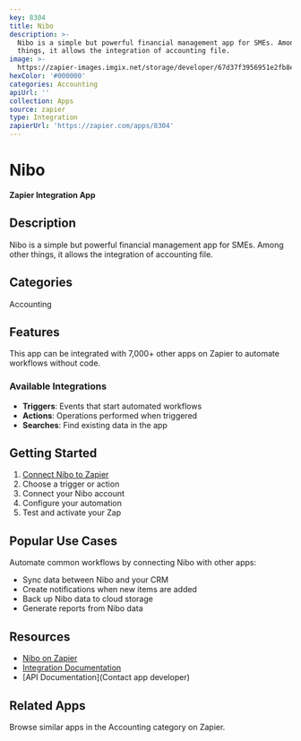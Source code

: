 ```yaml
---
key: 8304
title: Nibo
description: >-
  Nibo is a simple but powerful financial management app for SMEs. Among other
  things, it allows the integration of accounting file.
image: >-
  https://zapier-images.imgix.net/storage/developer/67d37f3956951e2fb8ea41efaf5ef93a_2.png?auto=format%2Ccompress&ixlib=python-3.0.0&q=50
hexColor: '#000000'
categories: Accounting
apiUrl: ''
collection: Apps
source: zapier
type: Integration
zapierUrl: 'https://zapier.com/apps/8304'
---
```

# Nibo

**Zapier Integration App**

## Description

Nibo is a simple but powerful financial management app for SMEs. Among other things, it allows the integration of accounting file.

## Categories

Accounting

## Features

This app can be integrated with 7,000+ other apps on Zapier to automate workflows without code.

### Available Integrations

- **Triggers**: Events that start automated workflows
- **Actions**: Operations performed when triggered
- **Searches**: Find existing data in the app

## Getting Started

1. [Connect Nibo to Zapier](https://zapier.com/apps/8304)
2. Choose a trigger or action
3. Connect your Nibo account
4. Configure your automation
5. Test and activate your Zap

## Popular Use Cases

Automate common workflows by connecting Nibo with other apps:

- Sync data between Nibo and your CRM
- Create notifications when new items are added
- Back up Nibo data to cloud storage
- Generate reports from Nibo data

## Resources

- [Nibo on Zapier](https://zapier.com/apps/8304)
- [Integration Documentation](https://zapier.com/apps/8304/integrations)
- [API Documentation](Contact app developer)

## Related Apps

Browse similar apps in the Accounting category on Zapier.
